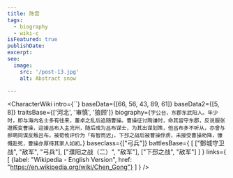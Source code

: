 ```yaml
---
title: 陈宫
tags:
  - biography
  - wiki-c
isFeatured: true
publishDate:
excerpt:
seo:
  image:
    src: '/post-13.jpg'
    alt: Abstract snow

---
```



<CharacterWiki
  intro={``}
  baseData={[66, 56, 43, 89, 61]}
  baseData2={[5, 8]}
  traitsBase={['河北', '审慎', '狼顾']}
  biography={`字公台，东郡东武阳人。年少时，即与海内名士多有往来，董卓之乱后追随曹操。曹操征讨陶谦时，命其留守东郡，反说服张邈叛变曹操，迎接吕布入主兖州，随后成为吕布谋士，为其出谋划策，但吕布多不听从，亦曾与郝萌同谋反叛吕布。被荀攸评价为「有智而迟」，下邳之战后被曹操俘虏，未接受曹操劝降，慷慨赴死，曹操亦厚待其家人如初。`}
  baseclass={["弓兵"]}
  battlesBase={
    [
      ["鄄城守卫战", "敌军", "弓兵"],
      ["濮阳之战（二）", "敌军"],
      ["下邳之战", "敌军"]
    ]
  }
  links={
    [
      {label: "Wikipedia - English Version", href: "https://en.wikipedia.org/wiki/Chen_Gong"}
    ]
  }
/>
